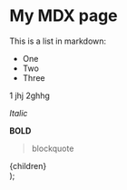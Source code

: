 # My MDX page

This is a list in markdown:

- One
- Two
- Three

1 jhj
2ghhg

_Italic_

**BOLD**

> blockquote

  <div className="container mx-auto mt-4 prose lg:prose-xl prose-h1:text-red-500">
    <article className="prose lg:prose-xl prose-h1:text-red-500 ">
      {children}
    </article>
  </div>
);
